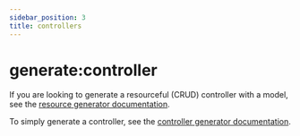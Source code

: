 ```yaml
---
sidebar_position: 3
title: controllers
---
```


# generate:controller

If you are looking to generate a resourceful (CRUD) controller with a model, see the [resource generator documentation](/docs/controllers/generating#resources).

To simply generate a controller, see the [controller generator documentation](/docs/controllers/generating#simple-controller).
